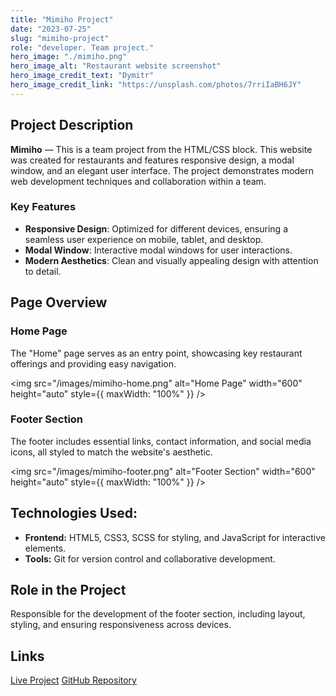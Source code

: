 ```yaml
---
title: "Mimiho Project"
date: "2023-07-25"
slug: "mimiho-project"
role: "developer. Team project."
hero_image: "./mimiho.png"
hero_image_alt: "Restaurant website screenshot"
hero_image_credit_text: "Dymitr"
hero_image_credit_link: "https://unsplash.com/photos/7rriIaBH6JY"
---
```


<div style={{
  display: "flex",
  alignItems: "center",
  flexDirection: "column",  
  backgroundColor: "#c8c9ce",
  borderRadius: "10px",
  padding: "30px",
}}>

## <Trans i18nKey="opis">Project Description</Trans>

**Mimiho** — <Trans i18nKey="m_opis">This is a team project from the HTML/CSS block. This website was created for restaurants and features responsive design, a modal window, and an elegant user interface. The project demonstrates modern web development techniques and collaboration within a team.</Trans>

### <Trans i18nKey="possibility">Key Features</Trans>

- **<Trans i18nKey="possibility_1">Responsive Design</Trans>**: <Trans i18nKey="possibility_m1_desc">Optimized for different devices, ensuring a seamless user experience on mobile, tablet, and desktop.</Trans>
- **<Trans i18nKey="possibility_2m">Modal Window</Trans>**: <Trans i18nKey="possibility_m2_desc">Interactive modal windows for user interactions.</Trans>
- **<Trans i18nKey="possibility_3m">Modern Aesthetics</Trans>**: <Trans i18nKey="possibility_m3_desc">Clean and visually appealing design with attention to detail.</Trans>

## <Trans i18nKey="page_overview">Page Overview</Trans>

### <Trans i18nKey="home_page_title">Home Page</Trans>

<Trans i18nKey="home_page_m">
  The "Home" page serves as an entry point, showcasing key restaurant offerings and providing easy navigation.
</Trans>

<img
  src="/images/mimiho-home.png"
  alt="Home Page"
  width="600"
  height="auto"
  style={{ maxWidth: "100%" }}
/>

### <Trans i18nKey="footer_section">Footer Section</Trans>

<Trans i18nKey="footer_section_desc">
  The footer includes essential links, contact information, and social media icons, all styled to match the website's aesthetic.
</Trans>

<img
  src="/images/mimiho-footer.png"
  alt="Footer Section"
  width="600"
  height="auto"
  style={{ maxWidth: "100%" }}
/>

## <Trans i18nKey="technologies">Technologies Used:</Trans>

- **Frontend:** HTML5, CSS3, SCSS for styling, and JavaScript for interactive elements.
- **Tools:** Git for version control and collaborative development.

## <Trans i18nKey="role_in_project">Role in the Project</Trans>

<Trans i18nKey="role_1">
  Responsible for the development of the footer section, including layout, styling, and ensuring responsiveness across devices.
</Trans>

## <Trans i18nKey="link">Links</Trans>

<a href="https://kilativ54.github.io/parcel-6-team-project/">Live Project</a>
<a href="https://github.com/kilativ54/parcel-6-team-project">GitHub Repository</a>

</div>
